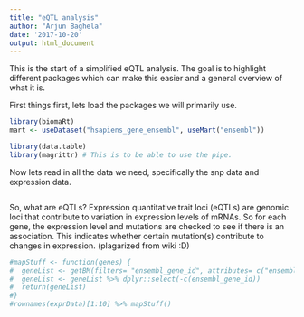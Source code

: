 ```yaml
---
title: "eQTL analysis"
author: "Arjun Baghela"
date: '2017-10-20'
output: html_document
---
```


This is the start of a simplified eQTL analysis. The goal is to highlight different packages which can make this easier and a general overview of what it is. 

First things first, lets load the packages we will primarily use. 
```r
library(biomaRt)
mart <- useDataset("hsapiens_gene_ensembl", useMart("ensembl"))

library(data.table)
library(magrittr) # This is to be able to use the pipe. 

```

Now lets read in all the data we need, specifically the snp data and expression data. 
```r


```


So, what are eQTLs? Expression quantitative trait loci (eQTLs) are genomic loci that contribute to variation in expression levels of mRNAs. So for each gene, the expression level and mutations are checked to see if there is an association. This indicates whether certain mutation(s) contribute to changes in expression. (plagarized from wiki :D)
```r
#mapStuff <- function(genes) {
#  geneList <- getBM(filters= "ensembl_gene_id", attributes= c("ensembl_gene_id", "hgnc_symbol", "description", "start_position", "end_position"),values=genes,mart=mart)
#  geneList <- geneList %>% dplyr::select(-c(ensembl_gene_id))
#  return(geneList)
#}
#rownames(exprData)[1:10] %>% mapStuff()
```

